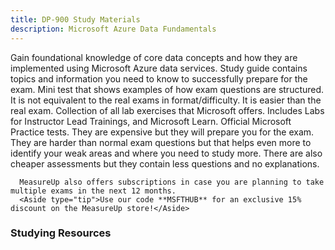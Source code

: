 ```yaml
---
title: DP-900 Study Materials
description: Microsoft Azure Data Fundamentals
---
```


<LinkCard title="Explore additional resources below!" href="#studying-resources" />

<Card title="Get Started" icon="star"> 
  <LinkCard title="Exam DP-900: Microsoft Azure Data Fundamentals" href="https://learn.microsoft.com/en-us/credentials/certifications/azure-data-fundamentals/?WT.mc_id=studentamb_165290" target="_blank"/>
      Gain foundational knowledge of core data concepts and how they are implemented using Microsoft Azure data services.
  <LinkCard title="DP-900 Study Guide" href="https://aka.ms/dp900-studyguide" target="_blank"/>
      Study guide contains topics and information you need to know to successfully prepare for the exam.
  <LinkCard title="Practice Assessment" href="https://learn.microsoft.com/en-us/credentials/certifications/azure-data-fundamentals/practice/assessment?assessment-type=practice&assessmentId=24&practice-assessment-type=certification&WT.mc_id=studentamb_165290" target="_blank"/>
      Mini test that shows examples of how exam questions are structured. It is not equivalent to the real exams in format/difficulty. It is easier than the real exam.
  <LinkCard title="GitHub Labs" href="https://certs.msfthub.wiki/labs/azure/dp-800" target="_blank"/>
      Collection of all lab exercises that Microsoft offers. Includes Labs for Instructor Lead Trainings, and Microsoft Learn. 
</Card>

<Card title="MeasureUp Practice Tests" icon="open-book"> 
<CardGrid>
  <LinkCard title="MeasureUp Assessment" href="https://www.measureup.com/assessment-dp-900-microsoft-azure-data-fundamentals.html#u44" target="_blank"/>
  <LinkCard title="MeasureUp Practice Test" href="https://www.measureup.com/microsoft-practice-test-dp-900-microsoft-azure-data-fundamentals.html#u44" target="_blank"/>
</CardGrid>
      Official Microsoft Practice tests. They are expensive but they will prepare you for the exam. They are harder than normal exam questions but that helps 
      even more to identify your weak areas and where you need to study more. There are also cheaper assessments but they contain less questions and no explanations.

      MeasureUp also offers subscriptions in case you are planning to take multiple exams in the next 12 months. 
      <Aside type="tip">Use our code **MSFTHUB** for an exclusive 15% discount on the MeasureUp store!</Aside>
</Card>

### Studying Resources

<Tabs>

  <TabItem label="Text">
  <CardGrid>
    <LinkCard title="Microsoft Learn" href="https://learn.microsoft.com/en-us/certifications/exams/dp-900?WT.mc_id=studentamb_165290" target="_blank"/>
    <LinkCard title="Exam Ref Book" href="https://www.microsoftpressstore.com/store/exam-ref-dp-900-microsoft-azure-data-fundamentals-9780137252169" target="_blank"/>
  </CardGrid>
  </TabItem>

  <TabItem label="Videos">
  <CardGrid>
    <LinkCard title="On Demand Instructor-led Training Series" href="https://learn.microsoft.com/en-us/shows/on-demand-instructor-led-training-series/?terms=DP-900&WT.mc_id=studentamb_165290" target="_blank"/>
    <LinkCard title="A Guide To Cloud Course" href="https://www.youtube.com/watch?v=XbV0Di5ggvY&pp=ygUNZHAgOTAwIGNvdXJzZQ%3D%3D" target="_blank"/>
    <LinkCard title="John Savill Study Cram" href="https://www.youtube.com/watch?v=0gtpasITVnk&pp=ygUYZHAgOTAwIGNvdXJzZSBzdHVkeSBjcmFt" target="_blank"/>
    <LinkCard title="Microsoft Virtual Training Day - Data Fundamentals" href="https://events.microsoft.com/en-us/allevents/?language=English&clientTimeZone=1&search=Microsoft%20Azure%20Virtual%20Training%20Day:%20Data%20Fundamentals&WT.mc_id=studentamb_165290" target="_blank"/>
    <LinkCard title="Microsoft Enterprise Skills Initiative Intructor-led course" href="https://esi.microsoft.com/Search?q=DP-900&avail=Available&learningoption=Advanced+Role+Based" target="_blank"/>
  </CardGrid>
  </TabItem>

  <TabItem label="Paid">
  <CardGrid>
    <LinkCard title="Microsoft's Official Coursera Course" href="https://www.coursera.org/specializations/microsoft-azure-dp-900-data-fundamentals" target="_blank"/>
    <LinkCard title="Scott Duffy's Udemy Course" href="https://www.udemy.com/course/dp900-azure" target="_blank"/>
    <LinkCard title="CBT Nuggets" href="https://www.cbtnuggets.com/it-training/microsoft-azure/data-fundamentals" target="_blank"/>
  </CardGrid>
  </TabItem>

  <TabItem label="Tests">
  <CardGrid>
    <LinkCard title="Microsoft Learn Practice Assessment" href="https://learn.microsoft.com/en-us/credentials/certifications/azure-data-fundamentals/practice/assessment?assessment-type=practice&assessmentId=24&practice-assessment-type=certification&WT.mc_id=studentamb_165290" target="_blank"/>
    <LinkCard title="MeasureUp Assessment" href="https://www.measureup.com/assessment-dp-900-microsoft-azure-data-fundamentals.html#u44" target="_blank"/>
    <LinkCard title="MeasureUp Practice Tests" href="https://www.measureup.com/microsoft-practice-test-dp-900-microsoft-azure-data-fundamentals.html#u44" target="_blank"/>
  </CardGrid>
  </TabItem>

  <TabItem label="Misc">
  <CardGrid>
    <LinkCard title="Microsoft Azure Free Account" href="https://azure.microsoft.com/en-us/offers/ms-azr-0044p?WT.mc_id=studentamb_165290" target="_blank"/> 
  </CardGrid>
  </TabItem>
</Tabs>
